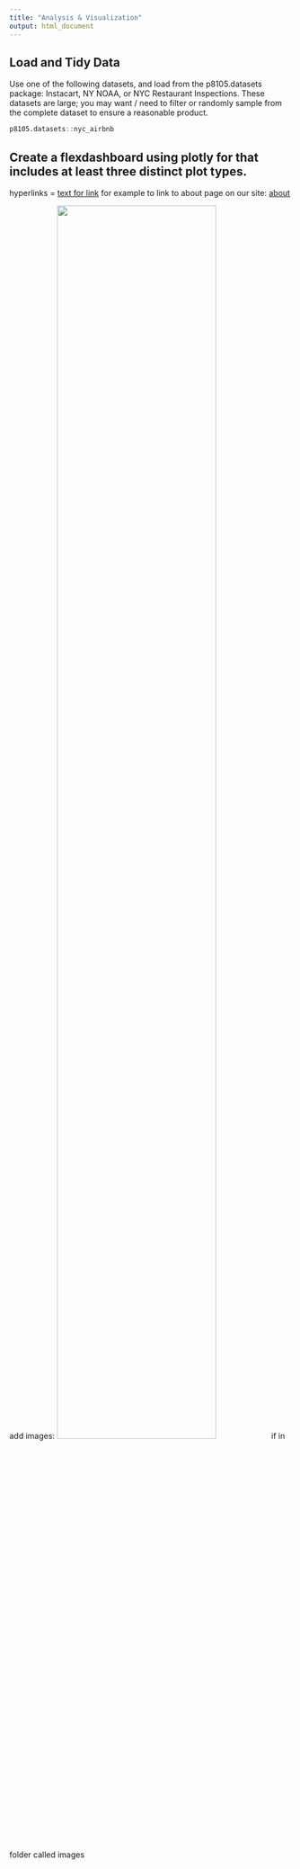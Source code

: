 ```yaml
---
title: "Analysis & Visualization"
output: html_document
---
```


## Load and Tidy Data 

Use one of the following datasets, and load from the p8105.datasets package: Instacart, NY NOAA, or NYC Restaurant Inspections. These datasets are large; you may want / need to filter or randomly sample from the complete dataset to ensure a reasonable product.

```r
p8105.datasets::nyc_airbnb

```

## Create a flexdashboard using plotly for that includes at least three distinct plot types. 




hyperlinks = [text for link](address.of.link) for example to link to about page on our site: [about](about.html)

add images: <img src="images/image.jpg" style="width:75%"> if in folder called images
